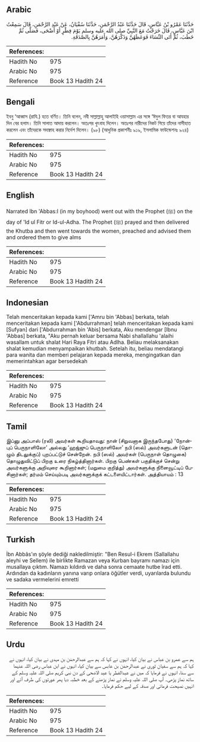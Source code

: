 ## Arabic


<div dir="rtl" lang="ar" style={{fontSize:'larger',backgroundColor:'#f8f9fa',padding:20}}>
حَدَّثَنَا عَمْرُو بْنُ عَبَّاسٍ، قَالَ حَدَّثَنَا عَبْدُ الرَّحْمَنِ، حَدَّثَنَا سُفْيَانُ، عَنْ عَبْدِ الرَّحْمَنِ، قَالَ سَمِعْتُ ابْنَ عَبَّاسٍ، قَالَ خَرَجْتُ مَعَ النَّبِيِّ صلى الله عليه وسلم يَوْمَ فِطْرٍ أَوْ أَضْحَى، فَصَلَّى ثُمَّ خَطَبَ، ثُمَّ أَتَى النِّسَاءَ فَوَعَظَهُنَّ وَذَكَّرَهُنَّ، وَأَمَرَهُنَّ بِالصَّدَقَةِ‏.‏
</div>
<div style={{backgroundColor:'#f8f9fa',padding:20, marginBottom: 10}}><table> <thead> <tr> <th>References:</th> <th></th> </tr> </thead> <tbody><tr><td>Hadith No</td><td>975</td></tr><tr><td>Arabic No</td><td>975</td></tr><tr><td>Reference</td><td>Book 13 Hadith 24</td></tr></tbody></table></div>

## Bengali


<div dir="ltr" lang="bn" style={{fontSize:'larger',backgroundColor:'#f8f9fa',padding:20}}>
ইবনু ‘আব্বাস (রাযি.) হতে বর্ণিত। তিনি বলেন, নবী সাল্লাল্লাহু আলাইহি ওয়াসাল্লাম এর সঙ্গে ‘ঈদুল ফিতর বা আযহার দিন বের হলাম। তিনি সালাত আদায় করলেন। অতঃপর খুৎবাহ দিলেন। অতঃপর নারীদের নিকট গিয়ে তাঁদের নাসীহাত করলেন এবং তাঁদেরকে সদাক্বাহ করার নির্দেশ দিলেন। (৯৮) (আধুনিক প্রকাশনীঃ ৯১৯, ইসলামিক ফাউন্ডেশনঃ ৯২৪)
</div>
<div style={{backgroundColor:'#f8f9fa',padding:20, marginBottom: 10}}><table> <thead> <tr> <th>References:</th> <th></th> </tr> </thead> <tbody><tr><td>Hadith No</td><td>975</td></tr><tr><td>Arabic No</td><td>975</td></tr><tr><td>Reference</td><td>Book 13 Hadith 24</td></tr></tbody></table></div>

## English


<div dir="ltr" lang="en" style={{fontSize:'larger',backgroundColor:'#f8f9fa',padding:20}}>
Narrated Ibn 'Abbas:I (in my boyhood) went out with the Prophet (ﷺ) on the day of 'Id ul Fitr or Id-ul-Adha. The Prophet (ﷺ) prayed and then delivered the Khutba and then went towards the women, preached and advised them and ordered them to give alms
</div>
<div style={{backgroundColor:'#f8f9fa',padding:20, marginBottom: 10}}><table> <thead> <tr> <th>References:</th> <th></th> </tr> </thead> <tbody><tr><td>Hadith No</td><td>975</td></tr><tr><td>Arabic No</td><td>975</td></tr><tr><td>Reference</td><td>Book 13 Hadith 24</td></tr></tbody></table></div>

## Indonesian


<div dir="ltr" lang="id" style={{fontSize:'larger',backgroundColor:'#f8f9fa',padding:20}}>
Telah menceritakan kepada kami ['Amru bin 'Abbas] berkata, telah menceritakan kepada kami ['Abdurrahman] telah menceritakan kepada kami [Sufyan] dari ['Abdurrahman bin 'Abis] berkata, Aku mendengar [Ibnu 'Abbas] berkata, "Aku pernah keluar bersama Nabi shallallahu 'alaihi wasallam untuk shalat Hari Raya Fitri atau Adlha. Beliau melaksanakan shalat kemudian menyampaikan khutbah. Setelah itu, beliau mendatangi para wanita dan memberi pelajaran kepada mereka, mengingatkan dan memerintahkan agar bersedekah
</div>
<div style={{backgroundColor:'#f8f9fa',padding:20, marginBottom: 10}}><table> <thead> <tr> <th>References:</th> <th></th> </tr> </thead> <tbody><tr><td>Hadith No</td><td>975</td></tr><tr><td>Arabic No</td><td>975</td></tr><tr><td>Reference</td><td>Book 13 Hadith 24</td></tr></tbody></table></div>

## Tamil


<div dir="ltr" lang="ta" style={{fontSize:'larger',backgroundColor:'#f8f9fa',padding:20}}>
இப்னு அப்பாஸ் (ரலி) அவர்கள் கூறியதாவது: நான் (சிறுவனாக இருந்தபோது) ‘நோன்புப் பெருநாளிலோ’ அல்லது ‘ஹஜ்ஜுப் பெருநாளிலோ’ நபி (ஸல்) அவர்களுடன் (தொழும் திடலுக்குப்) புறப்பட்டுச் சென்றேன். நபி (ஸல்) அவர்கள் (பெருநாள் தொழுகை) தொழுதுவிட்டுப் பிறகு உரை நிகழ்த்தினார்கள். பிறகு பெண்கள் பகுதிக்குச் சென்று அவர்களுக்கு அறிவுரை கூறினார்கள்; (மறுமை குறித்து) அவர்களுக்கு நினைவூட்டிப் பேசினார்கள்; தர்மம் செய்யும்படி அவர்களுக்குக் கட்டளையிட்டார்கள். அத்தியாயம் : 13
</div>
<div style={{backgroundColor:'#f8f9fa',padding:20, marginBottom: 10}}><table> <thead> <tr> <th>References:</th> <th></th> </tr> </thead> <tbody><tr><td>Hadith No</td><td>975</td></tr><tr><td>Arabic No</td><td>975</td></tr><tr><td>Reference</td><td>Book 13 Hadith 24</td></tr></tbody></table></div>

## Turkish


<div dir="ltr" lang="tr" style={{fontSize:'larger',backgroundColor:'#f8f9fa',padding:20}}>
İbn Abbâs'ın şöyle dediği nakledilmiştir: "Ben Resul-i Ekrem (Sallallahu aleyhi ve Sellem) ile birlikte Ramazan veya Kurban bayramı namazı için musallaya çıktım. Namazı kıldırdı ve daha sonra cemaate hutbe îrad etti. Ardından da kadınların yanına varıp onlara öğütler verdi, uyarılarda bulundu ve sadaka vermelerini emretti
</div>
<div style={{backgroundColor:'#f8f9fa',padding:20, marginBottom: 10}}><table> <thead> <tr> <th>References:</th> <th></th> </tr> </thead> <tbody><tr><td>Hadith No</td><td>975</td></tr><tr><td>Arabic No</td><td>975</td></tr><tr><td>Reference</td><td>Book 13 Hadith 24</td></tr></tbody></table></div>

## Urdu


<div dir="rtl" lang="ur" style={{fontSize:'larger',backgroundColor:'#f8f9fa',padding:20}}>
ہم سے عمرو بن عباس نے بیان کیا، انہوں نے کہا کہ ہم سے عبدالرحمٰن بن مہدی نے بیان کیا، انہوں نے کہا کہ ہم سے سفیان ثوری نے عبدالرحمٰن بن عابس سے بیان کیا، انہوں نے ابن عباس رضی اللہ عنہما سے سنا، انہوں نے فرمایا کہ میں نے عیدالفطر یا عید الاضحی کے دن نبی کریم صلی اللہ علیہ وسلم کے ساتھ نماز پڑھی۔ آپ صلی اللہ علیہ وسلم نے نماز پڑھنے کے بعد خطبہ دیا پھر عورتوں کی طرف آئے اور انہیں نصیحت فرمائی اور صدقہ کے لیے حکم فرمایا۔
</div>
<div style={{backgroundColor:'#f8f9fa',padding:20, marginBottom: 10}}><table> <thead> <tr> <th>References:</th> <th></th> </tr> </thead> <tbody><tr><td>Hadith No</td><td>975</td></tr><tr><td>Arabic No</td><td>975</td></tr><tr><td>Reference</td><td>Book 13 Hadith 24</td></tr></tbody></table></div>
